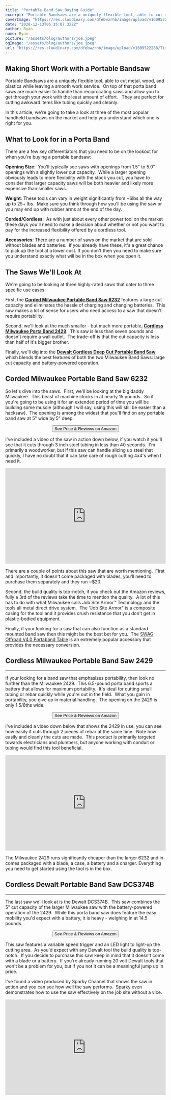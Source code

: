 ```yaml
---
title: "Portable Band Saw Buying Guide"
excerpt: "Portable Bandsaws are a uniquely flexible tool, able to cut metal, wood, and plastics while leaving a smooth work service.  On top of that porta band saws are much easier to handle than reciprocating saws and allow you to get through your work with the least amount of effort.   They are perfect for cutting awkward items like tubing quickly and cleanly."
coverImage: "https://res.cloudinary.com/dfebwzrhb/image/upload/v1609522340/TimberTools/Portable-Band-Saws.jpg"
date: "2020-12-13T05:35:07.322Z"
author: Ryan
name: Ryan
picture: "/assets/blog/authors/joe.jpeg"
ogImage: "/assets/blog/authors/joe.jpeg"
url: "https://res.cloudinary.com/dfebwzrhb/image/upload/v1609522288/TimberTools/Portable-Band-Saws.jpg"
---
```


## Making Short Work with a Portable Bandsaw

Portable Bandsaws are a uniquely flexible tool, able to cut metal, wood, and plastics while leaving a smooth work service.  On top of that porta band saws are much easier to handle than reciprocating saws and allow you to get through your work with the least amount of effort.   They are perfect for cutting awkward items like tubing quickly and cleanly.

In this article, we're going to take a look at three of the most popular handheld bandsaws on the market and help you understand which one is right for you.

## What to Look for in a Porta Band 

There are a few key differentiators that you need to be on the lookout for when you're buying a portable bandsaw:

**Opening Size**:  You'll typically see saws with openings from 1.5" to 5.0" openings with a slightly lower cut capacity.  While a larger opening obviously leads to more flexibility with the stock you cut, you have to consider that larger capacity saws will be both heavier and likely more expensive than smaller saws.

**Weight**: These tools can vary in weight significantly from ~6lbs all the way up to 25+ lbs.  Make sure you think through how you'll be using the saw or you may end up with rubber arms at the end of the day.

**Corded/Cordless**:  As with just about every other power tool on the market these days you'll need to make a decision about whether or not you want to pay for the increased flexibility offered by a cordless tool.

**Accessories**: There are a number of saws on the market that are sold without blades and batteries.  If you already have these, it's a great chance to pick up the tool at a lower cost. If you don't then you need to make sure you understand exactly what will be in the box when you open it.

## The Saws We'll Look At

We're going to be looking at three highly-rated saws that cater to three specific use cases:

First, the [**Corded Milwaukee Portable Band Saw 6232**](https://amzn.to/2oO9EIZ) features a large cut capacity and eliminates the hassle of charging and changing batteries.  This saw makes a lot of sense for users who need access to a saw that doesn't require portability.

Second, we'll look at the much smaller - but much more portable, [**Cordless Milwaukee Porta Band 2429**](https://amzn.to/2M8Tink).  This saw is less than seven pounds and doesn't require a wall outlet.  The trade-off is that the cut capacity is less than half of it's bigger brother.

Finally, we'll dig into the [**Dewalt Cordless Deep Cut Portable Band Saw**](https://amzn.to/2NmqeNP), which blends the best features of both the two Milwaukee Band Saws: large cut capacity and battery-powered operation.

## **Corded Milwaukee Portable Band Saw 6232**

So let's dive into the saws.  First, we'll be looking at the big daddy Milwaukee.  This beast of machine clocks in at nearly 15 pounds.  So if you're going to be using it for an extended period of time you will be building some muscle (although I will say, using this will still be easier than a hacksaw).  The opening is among the widest that you'll find on any portable band saw at 5" wide by 5" deep.

<div style="width: 100%; text-align: center">
  <a href="https://amzn.to/2oO9EIZ">
    <button>See Price & Reviews on Amazon</button>
  </a>
</div>

I've included a video of the saw in action down below, if you watch it you'll see that it cuts through 3 inch steel tubing in less than 40 seconds.  I'm primarily a woodworker, but if this saw can handle slicing up steel that quickly, I have no doubt that it can take care of rough cutting 4x4's when I need it.

<iframe
  style="width: 100%; margin: auto"
  width="400"
  height="300"
  src="https://www.youtube.com/embed/dPcRWV1DUIY"
  frameborder="0"
  allow="accelerometer; autoplay; clipboard-write; encrypted-media; gyroscope; picture-in-picture"
  allowfullscreen
></iframe>

There are a couple of points about this saw that are worth mentioning.  First and importantly, it doesn't come packaged with blades, you'll need to purchase
them separately and they run ~$20.

Second, the build quality is top-notch, if you check out the Amazon reviews, fully a 3rd of the reviews take the time to mention the quality.  A lot of this has to do with what Milwaukee calls Job Site Armor™ Technology and the tools all metal direct drive system.  The "Job Site Armor" is a composite casing for the tool and it provides crush resistance that you don't get in plastic-bodied equipment.

Finally, if your looking for a saw that can also function as a standard mounted band saw then this might be the best bet for you.  The [SWAG Offroad V4.0 Portaband Table](https://amzn.to/2NpsvIf) is an extremely popular accessory that provides the necessary conversion.

## **Cordless Milwaukee Portable Band Saw 2429**

---

If your looking for a band saw that emphasizes portability, then look no further than the Milwaukee 2429.  This 6.5-pound porta band sports a battery that allows for maximum portability.  It's ideal for cutting small tubing or rebar quickly while you're out in the field.  What you gain in portability, you give up in material handling.  The opening on the 2429 is only 1 5/8ths wide.

<div style="width: 100%; text-align: center">
  <a href="https://amzn.to/2M8Tink">
    <button>See Price & Reviews on Amazon</button>
  </a>
</div>

I've included a video down below that shows the 2429 in use, you can see how easily it cuts through 2 pieces of rebar at the same time.  Note how easily and cleanly the cuts are made.  This product is primarily targeted towards electricians and plumbers, but anyone working with conduit or tubing would find this tool beneficial.

<iframe
  style="width: 100%; margin: auto"
  width="400"
  height="300"
  src="https://www.youtube.com/embed/8ZBRKTc6JZs"
  frameborder="0"
  allow="accelerometer; autoplay; clipboard-write; encrypted-media; gyroscope; picture-in-picture"
  allowfullscreen
></iframe>

The Milwaukee 2429 runs significantly cheaper than the larger 6232 and in comes packaged with a blade, a case, a battery and a charger. Everything you need to get started using the tool is in the box.

## **Cordless Dewalt Portable Band Saw DCS374B**

---

The last saw we'll look at is the Dewalt DCS374B.  This saw combines the 5" cut capacity of the larger Milwaukee saw with the battery-powered operation of the 2429.  While this porta band saw does feature the easy mobility you'd expect with a battery, it is heavy - weighing in at 14.5 pounds.

<div style="width: 100%; text-align: center">
  <a href="https://amzn.to/2NmqeNP">
    <button>See Price & Reviews on Amazon</button>
  </a>
</div>

This saw features a variable speed trigger and an LED light to light-up the cutting area.  As you'd expect with any Dewalt tool the build quality is top-notch.  If you decide to purchase this saw keep in mind that it doesn't come with a blade or a battery.  If you're already running 20 volt Dewalt tools that won't be a problem for you, but if you not it can be a meaningful jump up in price.

I've found a video produced by Sparky Channel that shows the saw in action and you can see how well the saw performs.  Sparky even demonstrates how to use the saw effectively on the job site without a vice.

<iframe
  style="width: 100%; margin: auto"
  width="400"
  height="300"
  src="https://www.youtube.com/embed/Bb1HuW-mxcY"
  frameborder="0"
  allow="accelerometer; autoplay; clipboard-write; encrypted-media; gyroscope; picture-in-picture"
  allowfullscreen
></iframe>
